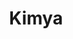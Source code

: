 ---
title: Kimya
description: Türkiye Bilim Olimpiyatları Mezunları Topluluğu'nca kimya olimpiyatı için hazırlanan kaynaklar ve dış kaynaklar yer almaktadır.
tags: [kimya, olimpiyatlar]
biome: dripstone
---
